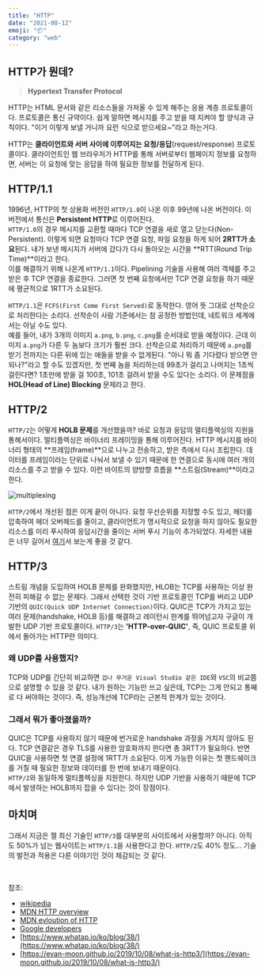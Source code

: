 ```yaml
---
title: "HTTP"
date: "2021-08-12"
emoji: "📦"
category: "web"
---
```

## HTTP가 뭔데?
> **Hypertext Transfer Protocol**

HTTP는 HTML 문서와 같은 리소스들을 가져올 수 있게 해주는 응용 계층 프로토콜이다. 프로토콜은 통신 규약이다. 쉽게 말하면 메시지를 주고 받을 때 지켜야 할 양식과 규칙이다. "이거 이렇게 보낼 거니까 요런 식으로 받으세요~"라고 하는거다.

HTTP는 **클라이언트와 서버 사이에 이루어지는 요청/응답**(request/response) 프로토콜이다. 클라이언트인 웹 브라우저가 HTTP를 통해 서버로부터 웹페이지 정보를 요청하면, 서버는 이 요청에 맞는 응답을 하여 필요한 정보를 전달하게 된다.  

## HTTP/1.1
1996년, HTTP의 첫 상용화 버전인 `HTTP/1.0`이 나온 이후 99년에 나온 버전이다. 이 버전에서 통신은 **Persistent HTTP**로 이루어진다.  
`HTTP/1.0`의 경우 메시지를 교환할 때마다 TCP 연결을 새로 열고 닫는다(Non-Persistent). 이렇게 되면 요청마다 TCP 연결 요청, 파일 요청을 하게 되어 **2RTT가 소요**된다. 내가 보낸 메시지가 서버에 갔다가 다시 돌아오는 시간을 **RTT(Round Trip Time)**이라고 한다.  
이를 해결하기 위해 나온게 `HTTP/1.1`이다. Pipelining 기술을 사용해 여러 객체를 주고 받은 후 TCP 연결을 종료한다. 그러면 첫 번째 요청에서만 TCP 연결 요청을 하기 때문에 평균적으로 1RTT가 소요된다.

`HTTP/1.1`은 `FCFS(First Come First Served)`로 동작한다. 영어 뜻 그대로 선착순으로 처리한다는 소리다. 선착순이 사람 기준에서는 참 공정한 방법인데, 네트워크 세계에서는 아닐 수도 있다.  
예를 들어, 내가 3개의 이미지 `a.png`, `b.png`, `c.png`를 순서대로 받을 예정이다. 근데 이미지 `a.png`가 다른 두 놈보다 크기가 훨씬 크다. 선착순으로 처리하기 때문에 `a.png`를 받기 전까지는 다른 뒤에 있는 애들을 받을 수 없게된다. 
"아니 뭐 좀 기다렸다 받으면 안되나?"라고 할 수도 있겠지만, 첫 번째 놈을 처리하는데 99초가 걸리고 나머지는 1초씩 걸린다면? 1초만에 받을 걸 100초, 101초 걸려서 받을 수도 있다는 소리다. 이 문제점을 **HOL(Head of Line) Blocking** 문제라고 한다.  

## HTTP/2
`HTTP/2`는 어떻게 **HOLB 문제**를 개선했을까? 바로 요청과 응답의 멀티플렉싱의 지원을 통해서이다. 멀티플렉싱은 바이너리 프레이밍을 통해 이루어진다. HTTP 메시지를 바이너리 형태의 **프레임(frame)**으로 나누고 전송하고, 받은 측에서 다시 조립한다. 데이터를 프레임이라는 단위로 나눠서 보낼 수 있기 때문에 한 연결으로 동시에 여러 개의 리소스를 주고 받을 수 있다. 이런 바이트의 양방향 흐름을 **스트림(Stream)**이라고 한다.

![multiplexing](https://developers.google.com/web/fundamentals/performance/http2/images/multiplexing01.svg?hl=ko)

`HTTP/2`에서 개선된 점은 이게 끝이 아니다. 요청 우선순위를 지정할 수도 있고, 헤더를 압축하여 헤더 오버헤드를 줄이고, 클라이언트가 명시적으로 요청을 하지 않아도 필요한 리소스를 미리 푸시하여 응답시간을 줄이는 서버 푸시 기능이 추가되었다. 자세한 내용은 너무 길어서 [여기](https://developers.google.com/web/fundamentals/performance/http2?hl=ko)서 보는게 좋을 것 같다.


## HTTP/3
스트림 개념을 도입하여 HOLB 문제를 완화했지만, HLOB는 TCP를 사용하는 이상 완전히 피해갈 수 없는 문제다. 그래서 선택한 것이 기반 프로토콜인 TCP를 버리고 UDP 기반의 `QUIC(Quick UDP Internet Connection)`이다. QUIC은 TCP가 가지고 있는 여러 문제(handshake, HOLB 등)를 해결하고 레이턴시 한계를 뛰어넘고자 구글이 개발한 UDP 기반 프로토콜이다. `HTTP/3`는 **'HTTP-over-QUIC'**, 즉, QUIC 프로토콜 위에서 돌아가는 HTTP란 의미다. 

### 왜 UDP를 사용했지?

TCP와 UDP를 간단히 비교하면 `겁나 무거운 Visual Studio 같은 IDE`와 `VSC`의 비교쯤으로 설명할 수 있을 것 같다. 내가 원하는 기능만 쓰고 싶은데, TCP는 그게 안되고 통째로 다 써야하는 것이다. 즉, 성능개선에 TCP라는 근본적 한계가 있는 것이다.

### 그래서 뭐가 좋아졌을까?

QUIC은 TCP를 사용하지 않기 때문에 번거로운 handshake 과정을 거치지 않아도 된다. TCP 연결같은 경우 TLS를 사용한 암호화까지 한다면 총 3RTT가 필요하다. 반면 QUIC을 사용하면 첫 연결 설정에 1RTT가 소요된다. 이게 가능한 이유는 첫 핸드쉐이크를 거칠 때 필요한 정보와 데이터를 한 번에 보내기 때문이다.  
`HTTP/2`와 동일하게 멀티플렉싱을 지원한다. 하지만 UDP 기반을 사용하기 때문에 TCP에서 발생하는 HOLB까지 잡을 수 있다는 것이 장점이다.


## 마치며
그래서 지금은 젤 최신 기술인 `HTTP/3`를 대부분의 사이트에서 사용할까? 아니다. 아직도 50%가 넘는 웹사이트는 `HTTP/1.1`을 사용한다고 한다. `HTTP/2`도 40% 정도... 기술의 발전과 적용은 다른 이야기인 것이 체감되는 것 같다.

<br />

참조: 
- [wikipedia](https://ko.wikipedia.org/wiki/HTTP)  
- [MDN HTTP overview](https://developer.mozilla.org/ko/docs/Web/HTTP/Overview)  
- [MDN evloution of HTTP](https://developer.mozilla.org/ko/docs/Web/HTTP/Basics_of_HTTP/Evolution_of_HTTP)  
- [Google developers](https://developers.google.com/web/fundamentals/performance/http2?hl=ko)  
- [https://www.whatap.io/ko/blog/38/](https://www.whatap.io/ko/blog/38/)  
- [https://evan-moon.github.io/2019/10/08/what-is-http3/](https://evan-moon.github.io/2019/10/08/what-is-http3/)